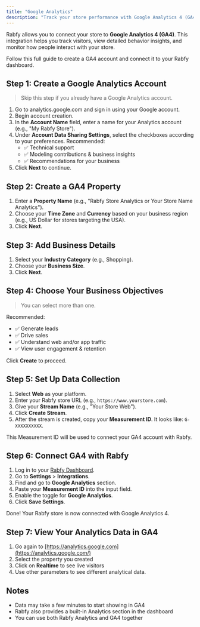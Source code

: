 ```yaml
---
title: "Google Analytics"
description: "Track your store performance with Google Analytics 4 (GA4)"
---
```


Rabfy allows you to connect your store to **Google Analytics 4 (GA4)**. This integration helps you track visitors, view detailed behavior insights, and monitor how people interact with your store.

Follow this full guide to create a GA4 account and connect it to your Rabfy dashboard.

## Step 1: Create a Google Analytics Account

> Skip this step if you already have a Google Analytics account.

1. Go to analytics.google.com and sign in using your Google account.
2. Begin account creation.
3. In the **Account Name** field, enter a name for your Analytics account (e.g., "My Rabfy Store").
4. Under **Account Data Sharing Settings**, select the checkboxes according to your preferences. Recommended:
   - ✅ Technical support
   - ✅ Modeling contributions & business insights
   - ✅ Recommendations for your business
5. Click **Next** to continue.

## Step 2: Create a GA4 Property

1. Enter a **Property Name** (e.g., "Rabfy Store Analytics or Your Store Name Analytics").
2. Choose your **Time Zone** and **Currency** based on your business region (e.g., US Dollar for stores targeting the USA).
3. Click **Next**.

## Step 3: Add Business Details

1. Select your **Industry Category** (e.g., Shopping).
2. Choose your **Business Size**.
3. Click **Next**.

## Step 4: Choose Your Business Objectives

> You can select more than one.

Recommended:

- ✅ Generate leads
- ✅ Drive sales
- ✅ Understand web and/or app traffic
- ✅ View user engagement & retention

Click **Create** to proceed.

## Step 5: Set Up Data Collection

1. Select **Web** as your platform.
2. Enter your Rabfy store URL (e.g., `https://www.yourstore.com`).
3. Give your **Stream Name** (e.g., "Your Store Web").
4. Click **Create Stream**.
5. After the stream is created, copy your **Measurement ID**. It looks like: `G-XXXXXXXXXX`.

This Measurement ID will be used to connect your GA4 account with Rabfy.

## Step 6: Connect GA4 with Rabfy

1. Log in to your [Rabfy Dashboard](https://dashboard.rabfy.com).
2. Go to **Settings** \> **Integrations**.
3. Find and go to **Google Analytics** section.
4. Paste your **Measurement ID** into the input field.
5. Enable the toggle for **Google Analytics**.
6. Click **Save Settings**.

Done\! Your Rabfy store is now connected with Google Analytics 4.

## Step 7: View Your Analytics Data in GA4

1. Go again to [https://analytics.google.com](https://analytics.google.com/)
2. Select the property you created
3. Click on **Realtime** to see live visitors
4. Use other parameters to see different analytical data.

## Notes

- Data may take a few minutes to start showing in GA4
- Rabfy also provides a built-in Analytics section in the dashboard
- You can use both Rabfy Analytics and GA4 together